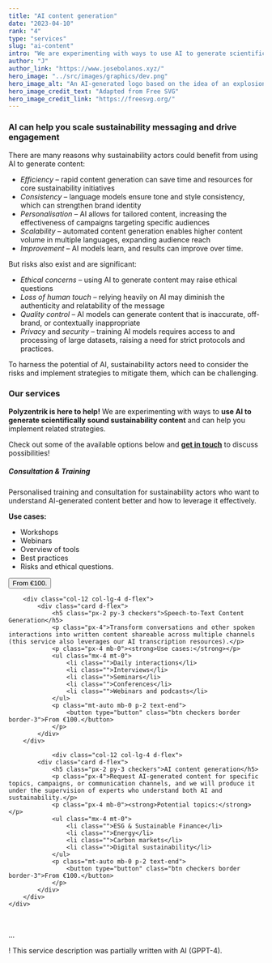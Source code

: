 ```yaml
---
title: "AI content generation"
date: "2023-04-10"
rank: "4"
type: "services"
slug: "ai-content"
intro: "We are experimenting with ways to use AI to generate scientifically sound sustainability content and can help you implement related strategies."
author: "J"
author_link: "https://www.josebolanos.xyz/"
hero_image: "../src/images/graphics/dev.png"
hero_image_alt: "An AI-generated logo based on the idea of an explosion of colour and creativity"
hero_image_credit_text: "Adapted from Free SVG"
hero_image_credit_link: "https://freesvg.org/"
---
```

### AI can help you scale sustainability messaging and drive engagement
There are many reasons why sustainability actors could benefit from using AI to generate content:

* *Efficiency* – rapid content generation can save time and resources for core sustainability initiatives
* *Consistency* – language models ensure tone and style consistency, which can strengthen brand identity
* *Personalisation* – AI allows for tailored content, increasing the effectiveness of campaigns targeting specific audiences
* *Scalability* – automated content generation enables higher content volume in multiple languages, expanding audience reach
* *Improvement* – AI models learn, and results can improve over time.

But risks also exist and are significant:

* *Ethical concerns* – using AI to generate content may raise ethical questions
* *Loss of human touch* – relying heavily on AI may diminish the authenticity and relatability of the message
* *Quality control* – AI models can generate content that is inaccurate, off-brand, or contextually inappropriate
* *Privacy* and *security* – training AI models requires access to and processing of large datasets, raising a need for strict protocols and practices.

To harness the potential of AI, sustainability actors need to consider the risks and implement strategies to mitigate them, which can be challenging.

### Our services
**Polyzentrik is here to help!** We are experimenting with ways to **use AI to generate scientifically sound sustainability content** and can help you implement related strategies.

Check out some of the available options below and [**get in touch**](mailto:hello@polyzentrik.com) to discuss possibilities!

<div class="container mb-4">
    <div class="row">
        <div class="col-12 col-lg-4 d-flex">
            <div class="card d-flex">
                <h5 class="px-2 py-3 checkers">Consultation & Training</h5>
                <p class="px-4">Personalised training and consultation for sustainability actors who want to understand AI-generated content better and how to leverage it effectively.</p>
                <p class="px-4 mb-0"><strong>Use cases:</strong></p>
                <ul class="mx-4 mt-0">
                    <li class="">Workshops</li>
                    <li class="">Webinars</li>
                    <li class="">Overview of tools</li>
                    <li class="">Best practices</li>
                    <li class="">Risks and ethical questions.</li>
                </ul>
                <p class="mt-auto mb-0 p-2 text-end">
                    <button type="button" class="btn checkers border border-3">From €100.</button>
                </p>
            </div>
        </div>

        <div class="col-12 col-lg-4 d-flex">
            <div class="card d-flex">
                <h5 class="px-2 py-3 checkers">Speech-to-Text Content Generation</h5>
                <p class="px-4">Transform conversations and other spoken interactions into written content shareable across multiple channels (this service also leverages our AI transcription resources).</p>
                <p class="px-4 mb-0"><strong>Use cases:</strong></p>
                <ul class="mx-4 mt-0">
                    <li class="">Daily interactions</li>
                    <li class="">Interviews</li>
                    <li class="">Seminars</li>
                    <li class="">Conferences</li>
                    <li class="">Webinars and podcasts</li>
                </ul>
                <p class="mt-auto mb-0 p-2 text-end">
                    <button type="button" class="btn checkers border border-3">From €100.</button>
                </p>
            </div>
        </div>

                <div class="col-12 col-lg-4 d-flex">
            <div class="card d-flex">
                <h5 class="px-2 py-3 checkers">AI content generation</h5>
                <p class="px-4">Request AI-generated content for specific topics, campaigns, or communication channels, and we will produce it under the supervision of experts who understand both AI and sustainability.</p>
                <p class="px-4 mb-0"><strong>Potential topics:</strong></p>
                <ul class="mx-4 mt-0">
                    <li class="">ESG & Sustainable Finance</li>
                    <li class="">Energy</li>
                    <li class="">Carbon markets</li>
                    <li class="">Digital sustainability</li>
                </ul>
                <p class="mt-auto mb-0 p-2 text-end">
                    <button type="button" class="btn checkers border border-3">From €100.</button>
                </p>
            </div>
        </div>
    </div>
</div>

<br />
<p className="footnote">...</p>
<p className="footnote">! This service description was partially written with AI (GPPT-4).</p>
